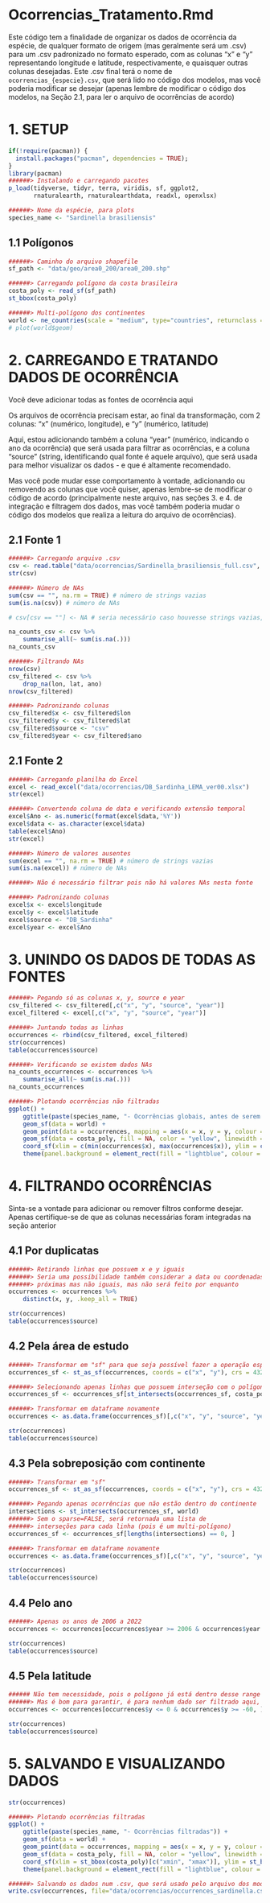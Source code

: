 # Ocorrencias_Tratamento.Rmd

Este código tem a finalidade de organizar os dados de ocorrência da espécie, de qualquer formato de origem (mas geralmente será um .csv) para um .csv padronizado no formato esperado, com as colunas "x" e "y" representando longitude e latitude, respectivamente, e quaisquer outras colunas desejadas. Este .csv final terá o nome de `ocorrencias_{especie}.csv`, que será lido no código dos modelos, mas você poderia modificar se desejar (apenas lembre de modificar o código dos modelos, na Seção 2.1, para ler o arquivo de ocorrências de acordo)

# 1. SETUP

```r
if(!require(pacman)) {
  install.packages("pacman", dependencies = TRUE);
}
library(pacman)
######> Instalando e carregando pacotes
p_load(tidyverse, tidyr, terra, viridis, sf, ggplot2, 
       rnaturalearth, rnaturalearthdata, readxl, openxlsx)

######> Nome da espécie, para plots
species_name <- "Sardinella brasiliensis"
```

## 1.1 Polígonos

```r
######> Caminho do arquivo shapefile
sf_path <- "data/geo/area0_200/area0_200.shp"

######> Carregando polígono da costa brasileira 
costa_poly <- read_sf(sf_path) 
st_bbox(costa_poly)

######> Multi-polígono dos continentes 
world <- ne_countries(scale = "medium", type="countries", returnclass = "sf")
# plot(world$geom)
```

# 2. CARREGANDO E TRATANDO DADOS DE OCORRÊNCIA

Você deve adicionar todas as fontes de ocorrência aqui

Os arquivos de ocorrência precisam estar, ao final da transformação, com 2 colunas: "x" (numérico, longitude), e "y" (numérico, latitude)

Aqui, estou adicionando também a coluna "year" (numérico, indicando o ano da ocorrência) que será usada para filtrar as ocorrências, e a coluna "source" (string, identificando qual fonte é aquele arquivo), que será usada para melhor visualizar os dados - e que é altamente recomendado.

Mas você pode mudar esse comportamento à vontade, adicionando ou removendo as colunas que você quiser, apenas lembre-se de modificar o código de acordo (principalmente neste arquivo, nas seções 3. e 4. de integração e filtragem dos dados, mas você também poderia mudar o código dos modelos que realiza a leitura do arquivo de ocorrências).

## 2.1 Fonte 1

```r
######> Carregando arquivo .csv 
csv <- read.table("data/ocorrencias/Sardinella_brasiliensis_full.csv", header = TRUE, sep = ";", dec = ",", fileEncoding = "ISO-8859-1") 
str(csv)
```

```r
######> Número de NAs 
sum(csv == "", na.rm = TRUE) # número de strings vazias 
sum(is.na(csv)) # número de NAs

# csv[csv == ""] <- NA # seria necessário caso houvesse strings vazias, iríamos considerar elas como NAs também

na_counts_csv <- csv %>% 
    summarise_all(~ sum(is.na(.))) 
na_counts_csv

######> Filtrando NAs 
nrow(csv) 
csv_filtered <- csv %>%
    drop_na(lon, lat, ano) 
nrow(csv_filtered)
```

```r
######> Padronizando colunas 
csv_filtered$x <- csv_filtered$lon
csv_filtered$y <- csv_filtered$lat 
csv_filtered$source <- "csv"
csv_filtered$year <- csv_filtered$ano
```

## 2.1 Fonte 2

```r
######> Carregando planilha do Excel 
excel <- read_excel("data/ocorrencias/DB_Sardinha_LEMA_ver00.xlsx") 
str(excel)

######> Convertendo coluna de data e verificando extensão temporal 
excel$Ano <- as.numeric(format(excel$data,'%Y')) 
excel$data <- as.character(excel$data) 
table(excel$Ano)
str(excel) 
```

```r
######> Número de valores ausentes 
sum(excel == "", na.rm = TRUE) # número de strings vazias 
sum(is.na(excel)) # número de NAs

######> Não é necessário filtrar pois não há valores NAs nesta fonte
```

```r
######> Padronizando colunas 
excel$x <- excel$longitude 
excel$y <- excel$latitude 
excel$source <- "DB_Sardinha"
excel$year <- excel$Ano
```

# 3. UNINDO OS DADOS DE TODAS AS FONTES

```r
######> Pegando só as colunas x, y, source e year 
csv_filtered <- csv_filtered[,c("x", "y", "source", "year")] 
excel_filtered <- excel[,c("x", "y", "source", "year")]

######> Juntando todas as linhas 
occurrences <- rbind(csv_filtered, excel_filtered)
str(occurrences) 
table(occurrences$source)
```

```r
######> Verificando se existem dados NAs
na_counts_occurrences <- occurrences %>% 
    summarise_all(~ sum(is.na(.))) 
na_counts_occurrences
```

```r
######> Plotando ocorrências não filtradas 
ggplot() + 
    ggtitle(paste(species_name, "- Ocorrências globais, antes de serem filtradas")) + 
    geom_sf(data = world) + 
    geom_point(data = occurrences, mapping = aes(x = x, y = y, colour = source)) + 
    geom_sf(data = costa_poly, fill = NA, color = "yellow", linewidth = 1) + 
    coord_sf(xlim = c(min(occurrences$x), max(occurrences$x)), ylim = c(min(occurrences$y), max(occurrences$y))) + 
    theme(panel.background = element_rect(fill = "lightblue", colour = "white", linetype = "solid"), legend.position = "inside", legend.position.inside = c(0.9,0.2)) + labs(color = "Legenda")
```

# 4. FILTRANDO OCORRÊNCIAS

Sinta-se a vontade para adicionar ou remover filtros conforme desejar. Apenas certifique-se de que as colunas necessárias foram integradas na seção anterior

## 4.1 Por duplicatas

```r
######> Retirando linhas que possuem x e y iguais 
######> Seria uma possibilidade também considerar a data ou coordenadas apenas 
######> próximas mas não iguais, mas não será feito por enquanto 
occurrences <- occurrences %>% 
    distinct(x, y, .keep_all = TRUE)

str(occurrences) 
table(occurrences$source)
```

## 4.2 Pela área de estudo

```r
######> Transformar em "sf" para que seja possível fazer a operação espacial 
occurrences_sf <- st_as_sf(occurrences, coords = c("x", "y"), crs = 4326, remove=FALSE)

######> Selecionando apenas linhas que possuem interseção com o polígono 
occurrences_sf <- occurrences_sf[st_intersects(occurrences_sf, costa_poly, sparse = FALSE), ]

######> Transformar em dataframe novamente 
occurrences <- as.data.frame(occurrences_sf)[,c("x", "y", "source", "year")]

str(occurrences) 
table(occurrences$source)
```

## 4.3 Pela sobreposição com continente

```r
######> Transformar em "sf" 
occurrences_sf <- st_as_sf(occurrences, coords = c("x", "y"), crs = 4326, remove=FALSE)

######> Pegando apenas ocorrências que não estão dentro do continente 
intersections <- st_intersects(occurrences_sf, world) 
######> Sem o sparse=FALSE, será retornada uma lista de 
######> interseções para cada linha (pois é um multi-polígono) 
occurrences_sf <- occurrences_sf[lengths(intersections) == 0, ]

######> Transformar em dataframe novamente 
occurrences <- as.data.frame(occurrences_sf)[,c("x", "y", "source", "year")]

str(occurrences)
table(occurrences$source)
```

## 4.4 Pelo ano

```r
######> Apenas os anos de 2006 a 2022 
occurrences <- occurrences[occurrences$year >= 2006 & occurrences$year <= 2022, ]

str(occurrences) 
table(occurrences$source)
```

## 4.5 Pela latitude

```r
###### Não tem necessidade, pois o polígono já está dentro desse range de latitude 
######> Mas é bom para garantir, é para nenhum dado ser filtrado aqui, se está tudo certo
occurrences <- occurrences[occurrences$y <= 0 & occurrences$y >= -60, ]

str(occurrences) 
table(occurrences$source)
```

# 5. SALVANDO E VISUALIZANDO DADOS

```r
str(occurrences)

######> Plotando ocorrências filtradas 
ggplot() + 
    ggtitle(paste(species_name, "- Ocorrências filtradas")) + 
    geom_sf(data = world) + 
    geom_point(data = occurrences, mapping = aes(x = x, y = y, colour = source)) + 
    geom_sf(data = costa_poly, fill = NA, color = "yellow", linewidth = 1) + 
    coord_sf(xlim = st_bbox(costa_poly)[c("xmin", "xmax")], ylim = st_bbox(costa_poly)[c("ymin", "ymax")]) + 
    theme(panel.background = element_rect(fill = "lightblue", colour = "white", linetype = "solid"), legend.position = "inside", legend.position.inside = c(0.9,0.2)) + labs(color = "Legenda")

######> Salvando os dados num .csv, que será usado pelo arquivo dos modelos
write.csv(occurrences, file="data/ocorrencias/occurrences_sardinella.csv", row.names=FALSE)
```